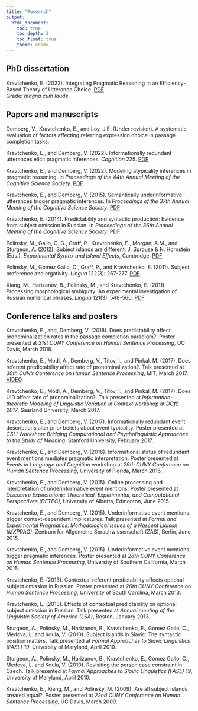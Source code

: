 ```yaml
---
title: "Research"
output: 
  html_document:
    toc: true
    toc_depth: 2
    toc_float: true
    theme: cosmo
---
```


## PhD dissertation

Kravtchenko, E. (2022). Integrating Pragmatic Reasoning in an Efficiency-Based Theory of
Utterance Choice. [PDF](https://publikationen.sulb.uni-saarland.de/handle/20.500.11880/33102)<br>
Grade: *magna cum laude*

## Papers and manuscripts

Demberg, V., Kravtchenko, E., and Loy, J.E. (Under revision). A systematic evaluation of factors affecting referring expression choice in passage completion tasks.

Kravtchenko, E., and Demberg, V. (2022). Informationally redundant utterances elicit pragmatic inferences. *Cognition* 225. [PDF](https://publikationen.sulb.uni-saarland.de/bitstream/20.500.11880/34554/1/1-s2.0-S0010027722001470-main.pdf)

Kravtchenko, E., and Demberg, V. (2022). Modeling atypicality inferences in pragmatic reasoning. In *Proceedings of the 44th Annual Meeting of the Cognitive Science Society*. [PDF](https://escholarship.org/content/qt7630p08b/qt7630p08b_noSplash_737b72a73442aaf84918a9f2f42bb1fd.pdf)

Kravtchenko, E., and Demberg, V. (2015). Semantically underinformative utterances trigger pragmatic inferences. In *Proceedings of the 37th Annual Meeting of the Cognitive Science Society*. [PDF](https://mindmodeling.org/cogsci2015/papers/0213/paper0213.pdf)

Kravtchenko, E. (2014). Predictability and syntactic production: Evidence from subject omission in Russian. In *Proceedings of the 36th Annual Meeting of the Cognitive Science Society*. [PDF](https://mindmodeling.org/cogsci2014/papers/143/paper143.pdf)

Polinsky, M., Gallo, C. G., Graff, P., Kravtchenko, E., Morgan, A.M., and Sturgeon, A. (2012). Subject islands are different. J. Sprouse & N. Hornstein (Eds.), *Experimental Syntax and Island Effects*, Cambridge. [PDF](https://scholar.harvard.edu/mpolinsky/files/15._si_revised.092112.pdf)

Polinsky, M., G&oacute;mez Gallo, C., Graff, P., and Kravtchenko, E. (2011). Subject preference and ergativity. *Lingua* 122(3): 267-277. [PDF](http://scholar.harvard.edu/files/mpolinsky/files/lingua_offprint.pdf?m=1360041223)

Xiang, M., Harizanov, B., Polinsky, M., and Kravtchenko, E. (2011). Processing morphological ambiguity: An experimental investigation of Russian numerical phrases. *Lingua* 121(3): 548-560. [PDF](https://lucian.uchicago.edu/blogs/lpl/files/2012/05/Lingua.pdf)

## Conference talks and posters

Kravtchenko, E., and, Demberg, V. (2018). Does predictability affect pronominalization rates in the passage completion paradigm?. Poster presented at *31st CUNY Conference on Human Sentence Processing*, UC Davis, March 2018.

Kravtchenko, E., Modi, A., Demberg, V., Titov, I., and Pinkal, M. (2017). Does referent predictability affect rate of pronominalization?. Talk presented at *30th CUNY Conference on Human Sentence Processing*, MIT, March 2017. [VIDEO](https://www.youtube.com/watch?v=3xC4xsEhOp4&t=210m37s)

Kravtchenko, E., Modi, A., Demberg, V., Titov, I., and Pinkal, M. (2017). Does UID affect rate of pronominalization?. Talk presented at *Information-theoretic Modeling of Linguistic Variation in Context* workshop at *DGfS 2017*, Saarland University, March 2017.

Kravtchenko, E., and Demberg, V. (2017). Informationally redundant event descriptions alter prior beliefs about event typicality. Poster presented at *CSLI Workshop: Bridging Computational and Psycholinguistic Approaches to the Study of Meaning*, Stanford University, February 2017.

Kravtchenko, E., and Demberg, V. (2016). Informational status of redundant event mentions mediates pragmatic interpretation. Poster presented at *Events in Language and Cognition* workshop at *29th CUNY Conference on Human Sentence Processing*, University of Florida, March 2016.

Kravtchenko, E., and Demberg, V. (2015). Online processing and interpretation of underinformative event mentions. Poster presented at *Discourse Expectations: Theoretical, Experimental, and Computational Perspectives (DETEC)*, University of Alberta, Edmonton, June 2015.

Kravtchenko, E., and Demberg, V. (2015). Underinformative event mentions trigger context-dependent implicatures. Talk presented at *Formal and Experimental Pragmatics: Methodological Issues of a Nascent Liaison (MXPRAG)*, Zentrum f&uuml;r Allgemeine Sprachwissenschaft (ZAS), Berlin, June 2015.

Kravtchenko, E., and Demberg, V. (2015). Underinformative event mentions trigger pragmatic inferences. Poster presented at *28th CUNY Conference on Human Sentence Processing*, University of Southern California, March 2015.

Kravtchenko, E. (2013). Contextual referent predictability affects optional subject omission in Russian. Poster presented at *26th CUNY Conference on Human Sentence Processing*, University of South Carolina, March 2013.

Kravtchenko, E. (2013). Effects of contextual predictability on optional subject omission in Russian. Talk presented at *Annual meeting of the Linguistic Society of America (LSA)*, Boston, January 2013.

Sturgeon, A., Polinsky, M., Harizanov, B., Kravtchenko, E., G&oacute;mez Gallo, C., Medova, L. and Koula, V. (2010). Subject islands in Slavic: The syntactic position matters. Talk presented at *Formal Approaches to Slavic Linguistics (FASL) 19*, University of Maryland, April 2010.

Sturgeon, A., Polinsky, M., Harizanov, B., Kravtchenko, E., G&oacute;mez Gallo, C., Medova, L. and Koula, V. (2010). Revisiting the person case constraint in Czech. Talk presented at *Formal Approaches to Slavic Linguistics (FASL) 19*, University of Maryland, April 2010.

Kravtchenko, E., Xiang, M., and Polinsky, M. (2009). Are all subject islands created equal?. Poster presented at *22nd CUNY Conference on Human Sentence Processing*, UC Davis, March 2009.